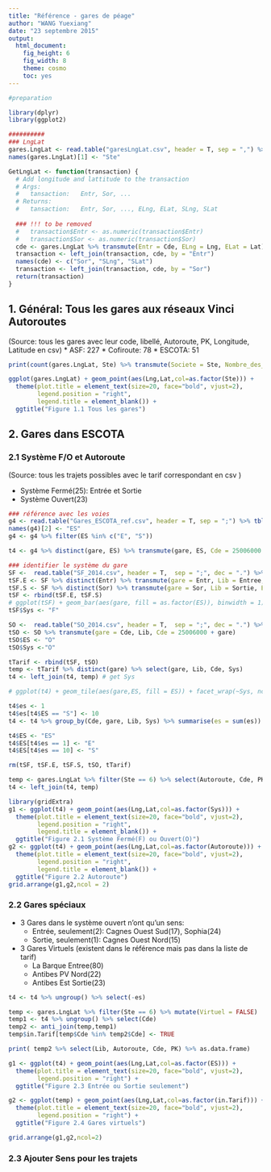 ```yaml
---
title: "Référence - gares de péage"
author: "WANG Yuexiang"
date: "23 septembre 2015"
output: 
  html_document: 
    fig_height: 6
    fig_width: 8
    theme: cosmo
    toc: yes
---
```


```r
#preparation

library(dplyr)
library(ggplot2)

##########
### LngLat
gares.LngLat <- read.table("garesLngLat.csv", header = T, sep = ",") %>% tbl_df()
names(gares.LngLat)[1] <- "Ste"

GetLngLat <- function(transaction) {
  # Add longitude and lattitude to the transaction
  # Args:
  #	  tansaction:	Entr, Sor, ...
  # Returns:
  #	  tansaction:	Entr, Sor, ..., ELng, ELat, SLng, SLat
  
  ### !!! to be removed
  #   transaction$Entr <- as.numeric(transaction$Entr)
  #   transaction$Sor <- as.numeric(transaction$Sor)
  cde <- gares.LngLat %>% transmute(Entr = Cde, ELng = Lng, ELat = Lat)
  transaction <- left_join(transaction, cde, by = "Entr")
  names(cde) <- c("Sor", "SLng", "SLat")
  transaction <- left_join(transaction, cde, by = "Sor")
  return(transaction)	
}

```

## **1. Général: Tous les gares aux réseaux Vinci Autoroutes**
(Source: tous les gares avec leur code, libellé, Autoroute, PK, Longitude, Latitude en csv)
* ASF: 227
* Cofiroute: 78
* ESCOTA: 51

```r
print(count(gares.LngLat, Ste) %>% transmute(Societe = Ste, Nombre_des_gares = n) %>% as.data.frame())
```

```r
ggplot(gares.LngLat) + geom_point(aes(Lng,Lat,col=as.factor(Ste))) +
  theme(plot.title = element_text(size=20, face="bold", vjust=2),
        legend.position = "right",
        legend.title = element_blank()) +
  ggtitle("Figure 1.1 Tous les gares")
```

## **2. Gares dans ESCOTA**
### **2.1 Système F/O et Autoroute**
(Source: tous les trajets possibles avec le tarif correspondant en csv )

* Système Fermé(25): Entrée et Sortie
* Système Ouvert(23)


```r
### référence avec les voies
g4 <- read.table("Gares_ESCOTA_ref.csv", header = T, sep = ";") %>% tbl_df()
names(g4)[2] <- "ES"
g4 <- g4 %>% filter(ES %in% c("E", "S"))

t4 <- g4 %>% distinct(gare, ES) %>% transmute(gare, ES, Cde = 25006000 + gare)

### identifier le système du gare
SF <-  read.table("SF_2014.csv", header = T,  sep = ";", dec = ".") %>% tbl_df()
tSF.E <- SF %>% distinct(Entr) %>% transmute(gare = Entr, Lib = Entree, ES = "E" , Cde = 25006000 + Entr) 
tSF.S <- SF %>% distinct(Sor) %>% transmute(gare = Sor, Lib = Sortie, ES = "S" , Cde = 25006000 + Sor) 
tSF <- rbind(tSF.E, tSF.S)
# ggplot(tSF) + geom_bar(aes(gare, fill = as.factor(ES)), binwidth = 1)
tSF$Sys <- "F"

SO <-  read.table("SO_2014.csv", header = T,  sep = ";", dec = ".") %>% tbl_df()
tSO <- SO %>% transmute(gare = Cde, Lib, Cde = 25006000 + gare)
tSO$ES <- "O"
tSO$Sys <-"O"

tTarif <- rbind(tSF, tSO)
temp <- tTarif %>% distinct(gare) %>% select(gare, Lib, Cde, Sys)
t4 <- left_join(t4, temp) # get Sys

# ggplot(t4) + geom_tile(aes(gare,ES, fill = ES)) + facet_wrap(~Sys, ncol = 1)

t4$es <- 1
t4$es[t4$ES == "S"] <- 10
t4 <- t4 %>% group_by(Cde, gare, Lib, Sys) %>% summarise(es = sum(es))

t4$ES <- "ES"
t4$ES[t4$es == 1] <- "E"
t4$ES[t4$es == 10] <- "S"

rm(tSF, tSF.E, tSF.S, tSO, tTarif)

temp <- gares.LngLat %>% filter(Ste == 6) %>% select(Autoroute, Cde, PK, Lng, Lat) 
t4 <- left_join(t4, temp)
```

```r
library(gridExtra)
g1 <- ggplot(t4) + geom_point(aes(Lng,Lat,col=as.factor(Sys))) +
  theme(plot.title = element_text(size=20, face="bold", vjust=2),
        legend.position = "right",
        legend.title = element_blank()) +
  ggtitle("Figure 2.1 Système Fermé(F) ou Ouvert(O)")
g2 <- ggplot(t4) + geom_point(aes(Lng,Lat,col=as.factor(Autoroute))) +
  theme(plot.title = element_text(size=20, face="bold", vjust=2),
        legend.position = "right",
        legend.title = element_blank()) +
  ggtitle("Figure 2.2 Autoroute")
grid.arrange(g1,g2,ncol = 2)
```

### **2.2 Gares spéciaux**
* 3 Gares dans le système ouvert n'ont qu'un sens:
    * Entrée, seulement(2): Cagnes Ouest Sud(17), Sophia(24)
    * Sortie, seulement(1): Cagnes Ouest Nord(15)
* 3 Gares Virtuels (existent dans le référence mais pas dans la liste de tarif)
    * La Barque Entree(80)
    * Antibes PV Nord(22)
    * Antibes Est Sortie(23)
    
```r
t4 <- t4 %>% ungroup() %>% select(-es)

temp <- gares.LngLat %>% filter(Ste == 6) %>% mutate(Virtuel = FALSE)
temp1 <- t4 %>% ungroup() %>% select(Cde)
temp2 <- anti_join(temp,temp1) 
temp$in.Tarif[temp$Cde %in% temp2$Cde] <- TRUE

print( temp2 %>% select(Lib, Autoroute, Cde, PK) %>% as.data.frame)

g1 <- ggplot(t4) + geom_point(aes(Lng,Lat,col=as.factor(ES))) +
  theme(plot.title = element_text(size=20, face="bold", vjust=2),
        legend.position = "right") +
  ggtitle("Figure 2.3 Entrée ou Sortie seulement")

g2 <- ggplot(temp) + geom_point(aes(Lng,Lat,col=as.factor(in.Tarif))) +
  theme(plot.title = element_text(size=20, face="bold", vjust=2),
        legend.position = "right") +
  ggtitle("Figure 2.4 Gares virtuels")

grid.arrange(g1,g2,ncol=2)
```

### **2.3 Ajouter Sens pour les trajets**


